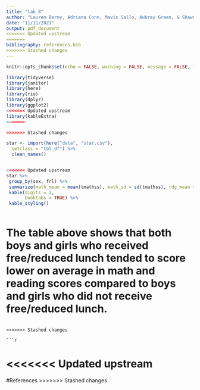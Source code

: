 ```yaml
---
title: "lab_8"
author: "Lauren Berny, Adriana Conn, Mavis Gallo, Aubrey Green, & Shawn McWeenie"
date: "11/11/2021"
output: pdf_document
<<<<<<< Updated upstream
=======
bibliography: references.bib
>>>>>>> Stashed changes
---
```


```r
knitr::opts_chunk$set(echo = FALSE, warning = FALSE, message = FALSE, fig.height= 8, fig.width= 6.5)

library(tidyverse)
library(janitor)
library(here)
library(rio)
library(dplyr)
library(ggplot2)
<<<<<<< Updated upstream
library(kableExtra)
=======

>>>>>>> Stashed changes
```


```r
star <- import(here("data", "star.csv"),
  setclass = "tbl_df") %>%
  clean_names()
```


```r

```


```r
<<<<<<< Updated upstream
star %>%
 group_by(sex, frl) %>%
 summarize(math_mean = mean(tmathss), math_sd = sd(tmathss), rdg_mean = mean(treadss), rdg_sd = sd(treadss)) %>%
 kable(digits = 2,
       booktabs = TRUE) %>%
 kable_styling()
            
```
The table above shows that both boys and girls who received free/reduced lunch tended to score lower on average in math and reading scores compared to boys and girls who did not receive free/reduced lunch.
=======

```

>>>>>>> Stashed changes

```r

```

<<<<<<< Updated upstream
=======
\newpage

#References
>>>>>>> Stashed changes
